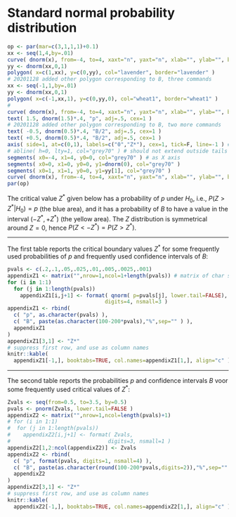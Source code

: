 # Standard normal probability distribution {#app:criticalZvalues}

<!-- kritiekeZwaarden_hulpfiguur.R, no caption, no labels -->
```r
op <- par(mar=c(3,1,1,1)+0.1)
xx <- seq(1,4,by=.01)
curve( dnorm(x), from=-4, to=4, xaxt="n", yaxt="n", xlab="", ylab="", bty="n", lwd=3 )
yy <- dnorm(xx,0,1)
polygon( x=c(1,xx), y=c(0,yy), col="lavender", border="lavender" )
# 20201128 added other polygon corresponding to B, three commands
xx <- seq(-1,1,by=.01) 
yy <- dnorm(xx,0,1)
polygon( x=c(-1,xx,1), y=c(0,yy,0), col="wheat1", border="wheat1" )
#
curve( dnorm(x), from=-4, to=4, xaxt="n", yaxt="n", xlab="", ylab="", bty="n", lwd=3, add=T )
text( 1.5, dnorm(1.5)*.4, "p", adj=.5, cex=1 )
# 20201128 added other polygon corresponding to B, two more commands
text( -0.5, dnorm(0.5)*.4, "B/2", adj=.5, cex=1 )
text( +0.5, dnorm(0.5)*.4, "B/2", adj=.5, cex=1 )
axis( side=1, at=c(0,1), labels=c("0","Z*"), cex=1, tick=F, line=-1 ) # cex is ignored
# abline( h=0, lty=1, col="grey70" ) # should not extend outside tails of distribution
segments( x0=-4, x1=4, y0=0, col="grey70" ) # as X axis
segments( x0=0, x1=0, y0=0, y1=dnorm(0), col="grey70" )
segments( x0=1, x1=1, y0=0, y1=yy[1], col="grey70" )
curve( dnorm(x), from=-4, to=4, xaxt="n", yaxt="n", xlab="", ylab="", bty="n", lwd=3, add=T )
par(op)
```

The critical value $Z^*$ given below has a probability of $p$ under $H_0$, i.e., 
$P(Z > Z^*|H_0)=p$ (the blue area), 
and it has a probability of $B$ to have a value in the interval $(-Z^*, +Z^*)$ (the yellow area). 
The $Z$ distribution is symmetrical around $Z=0$, hence $P(Z < -Z^*) = P(Z > Z^*)$.

---

The first table reports the critical boundary values $Z^*$ for some frequently used probabilities of $p$ and frequently used confidence intervals of $B$:

```r
pvals <- c(.2,.1,.05,.025,.01,.005,.0025,.001)
appendixZ1 <- matrix("",nrow=1,ncol=1+length(pvals)) # matrix of char strings
for (i in 1:1) 
  for (j in 1:length(pvals))
    appendixZ1[i,j+1] <- format( qnorm( p=pvals[j], lower.tail=FALSE),
                               digits=4, nsmall=3 )
appendixZ1 <- rbind(
  c( "p", as.character(pvals) ),
  c( "B", paste(as.character(100-200*pvals),"%",sep="" ) ),
  appendixZ1
)
appendixZ1[3,1] <- "Z*"
# suppress first row, and use as column names
knitr::kable(
  appendixZ1[-1,], booktabs=TRUE, col.names=appendixZ1[1,], align="c" )
```

---

The second table reports the probabilities $p$ and confidence intervals $B$ voor some frequently used critical values of $Z^*$:

```r
Zvals <- seq(from=0.5, to=3.5, by=0.5)
pvals <- pnorm(Zvals, lower.tail=FALSE )
appendixZ2 <- matrix("",nrow=1,ncol=length(pvals)+1)
# for (i in 1:1) 
#  for (j in 1:length(pvals))
#    appendixZ2[i,j+1] <- format( Zvals,
#                               digits=3, nsmall=1 )
appendixZ2[1,2:ncol(appendixZ2)] <- Zvals
appendixZ2 <- rbind(
  c( "p", format(pvals, digits=1, nsmall=4) ),
  c( "B", paste(as.character(round(100-200*pvals,digits=2)),"%",sep="" ) ),
  appendixZ2
)
appendixZ2[3,1] <- "Z*"
# suppress first row, and use as column names
knitr::kable(
  appendixZ2[-1,], booktabs=TRUE, col.names=appendixZ2[1,], align="c" )
```

